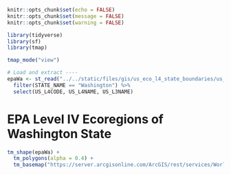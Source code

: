 ```r
knitr::opts_chunk$set(echo = FALSE)
knitr::opts_chunk$set(message = FALSE)
knitr::opts_chunk$set(warning = FALSE)
```

```r
library(tidyverse)
library(sf)
library(tmap)

tmap_mode("view")

# Load and extract ----
epaWa <- st_read("../../static/files/gis/us_eco_l4_state_boundaries/us_eco_l4.shp") %>% 
  filter(STATE_NAME == "Washington") %>% 
  select(US_L4CODE, US_L4NAME, US_L3NAME)
```

# EPA Level IV Ecoregions of Washington State

```r
tm_shape(epaWa) +
  tm_polygons(alpha = 0.4) +
  tm_basemap("https://server.arcgisonline.com/ArcGIS/rest/services/World_Topo_Map/MapServer/tile/{z}/{y}/{x}")
```